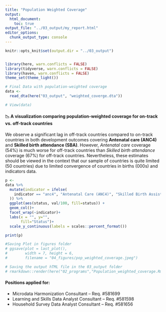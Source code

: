 ```yaml
---
title: "Population Weighted Coverage"
output:
  html_document:
    toc: true
output_file: "../03_output/my_report.html"
editor_options: 
  chunk_output_type: console
---
```



```r
knitr::opts_knit$set(output.dir = "../03_output")


library(here, warn.conflicts = FALSE)
library(tidyverse, warn.conflicts = FALSE)
library(haven, warn.conflicts = FALSE)
theme_set(theme_light())

# Final Data with population-weighted coverage
data <- 
  read_dta(here("03_output", "weighted_coverge.dta"))

# View(data)
```

#### 📉 A visualization comparing population-weighted coverage for on-track vs. off-track countries

We observe a significant lag in off-track countries compared to on-track countries in both development outcomes covering **Antenatal care (ANC4)** and **Skilled birth attendance (SBA)**. However, *Antenatal care* coverage (54%) is much worse for off-track countries than *Skilled birth attendance* coverage (67%) for off-track countries. Nevertheless, these estimates should be viewed in the context that our sample of countries is quite limited (50 countries) due to limited convergence of countries in births (000s) and indicators data.

```r

p <- 
data %>% 
  mutate(indicator = ifelse(
    indicator == "anc4", "Antenatal Care (ANC4)", "Skilled Birth Assistance (SBA)"
  )) %>% 
  ggplot(aes(status, val/100, fill=status)) +
  geom_col()+
  facet_wrap(~indicator)+
  labs(x = "", y="",
       fill="Status")+
  scale_y_continuous(labels = scales::percent_format())

print(p)

#Saving Plot in figures folder 
# ggsave(plot = last_plot(),
#        width = 7, height = 6,
#        filename = "04_figures/pop_weighted_coverage.jpeg")

# Saving the output hTML file in the 03_output folder
# rmarkdown::render(here("02_programs","Population_weighted_coverage.Rmd"), output_file = here("03_output","Final_Report.html"))
```


#### Positions applied for:
-   Microdata Harmonization Consultant – Req. #581699
-   Learning and Skills Data Analyst Consultant – Req. #581598
-   Household Survey Data Analyst Consultant – Req. #581656


